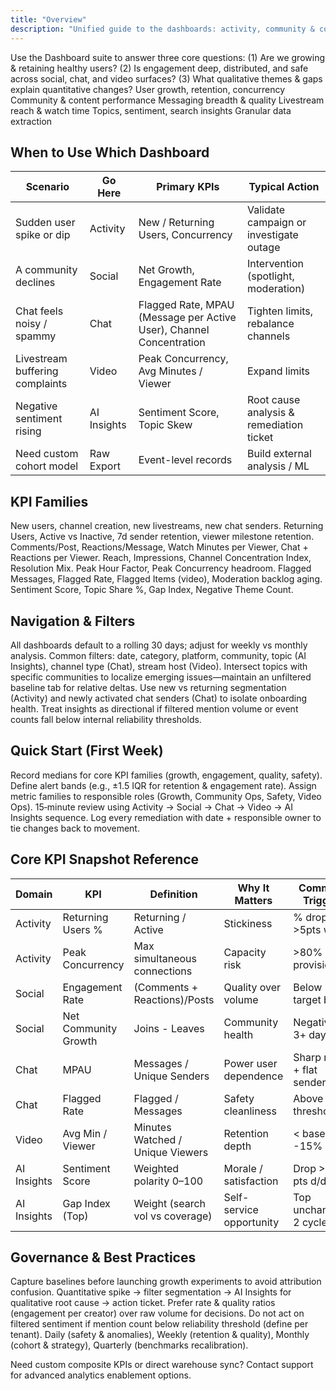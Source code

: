 ```yaml
---
title: "Overview"
description: "Unified guide to the dashboards: activity, community & content, chat, video, and AI social insights—what each shows, when to use them, and how to interpret KPI families."
---
```


<Info>
Use the Dashboard suite to answer three core questions: (1) Are we growing & retaining healthy users? (2) Is engagement deep, distributed, and safe across social, chat, and video surfaces? (3) What qualitative themes & gaps explain quantitative changes?
</Info>

<CardGroup cols={3}>
  <Card title="Activity" icon="wave-pulse" href="./activity-analytics">User growth, retention, concurrency</Card>
  <Card title="Social" icon="chart-network" href="./social-analytics">Community & content performance</Card>
  <Card title="Chat" icon="messages" href="./chat-analytics">Messaging breadth & quality</Card>
  <Card title="Live Stream" icon="tower-broadcast" href="./video-analytics">Livestream reach & watch time</Card>
  <Card title="AI Insights" icon="sparkles" href="./social-insights">Topics, sentiment, search insights</Card>
  <Card title="Raw Export" icon="download" href="./raw-data-export">Granular data extraction</Card>
</CardGroup>

## When to Use Which Dashboard

| Scenario | Go Here | Primary KPIs | Typical Action |
|----------|---------|--------------|----------------|
| Sudden user spike or dip | Activity | New / Returning Users, Concurrency | Validate campaign or investigate outage |
| A community declines | Social | Net Growth, Engagement Rate | Intervention (spotlight, moderation) |
| Chat feels noisy / spammy | Chat | Flagged Rate, MPAU (Message per Active User), Channel Concentration | Tighten limits, rebalance channels |
| Livestream buffering complaints | Video | Peak Concurrency, Avg Minutes / Viewer | Expand limits |
| Negative sentiment rising | AI Insights | Sentiment Score, Topic Skew | Root cause analysis & remediation ticket |
| Need custom cohort model | Raw Export | Event-level records | Build external analysis / ML |

## KPI Families

<Tabs>
  <Tab title="Acquisition">New users, channel creation, new livestreams, new chat senders.</Tab>
  <Tab title="Retention">Returning Users, Active vs Inactive, 7d sender retention, viewer milestone retention.</Tab>
  <Tab title="Engagement Depth">Comments/Post, Reactions/Message, Watch Minutes per Viewer, Chat + Reactions per Viewer.</Tab>
  <Tab title="Distribution">Reach, Impressions, Channel Concentration Index, Resolution Mix.</Tab>
  <Tab title="Quality & Performance"> Peak Hour Factor, Peak Concurrency headroom.</Tab>
  <Tab title="Safety & Compliance">Flagged Messages, Flagged Rate, Flagged Items (video), Moderation backlog aging.</Tab>
  <Tab title="Qualitative Drivers">Sentiment Score, Topic Share %, Gap Index, Negative Theme Count.</Tab>
</Tabs>

## Navigation & Filters

<AccordionGroup>
  <Accordion title="Date Range">All dashboards default to a rolling 30 days; adjust for weekly vs monthly analysis.</Accordion>
  <Accordion title="Segmentation">Common filters: date, category, platform, community, topic (AI Insights), channel type (Chat), stream host (Video).</Accordion>
  <Accordion title="Community & Topic Filters">Intersect topics with specific communities to localize emerging issues—maintain an unfiltered baseline tab for relative deltas.</Accordion>
  <Accordion title="Cohort Views">Use new vs returning segmentation (Activity) and newly activated chat senders (Chat) to isolate onboarding health.</Accordion>
  <Accordion title="Volume Guardrails">Treat insights as directional if filtered mention volume or event counts fall below internal reliability thresholds.</Accordion>
</AccordionGroup>

## Quick Start (First Week)

<Steps>
  <Step title="Establish Baselines">Record medians for core KPI families (growth, engagement, quality, safety).</Step>
  <Step title="Set Thresholds">Define alert bands (e.g., ±1.5 IQR for retention & engagement rate).</Step>
  <Step title="Map Ownership">Assign metric families to responsible roles (Growth, Community Ops, Safety, Video Ops).</Step>
  <Step title="Create Weekly Ritual">15‑minute review using Activity → Social → Chat → Video → AI Insights sequence.</Step>
  <Step title="Instrument Feedback">Log every remediation with date + responsible owner to tie changes back to movement.</Step>
</Steps>

## Core KPI Snapshot Reference

| Domain | KPI | Definition | Why It Matters | Common Trigger |
|--------|-----|------------|----------------|----------------|
| Activity | Returning Users % | Returning / Active | Stickiness | % drops >5pts w/w |
| Activity | Peak Concurrency | Max simultaneous connections | Capacity risk | >80% provisioned |
| Social | Engagement Rate | (Comments + Reactions)/Posts | Quality over volume | Below target band |
| Social | Net Community Growth | Joins - Leaves | Community health | Negative 3+ days |
| Chat | MPAU | Messages / Unique Senders | Power user dependence | Sharp rise + flat senders |
| Chat | Flagged Rate | Flagged / Messages | Safety cleanliness | Above threshold |
| Video | Avg Min / Viewer | Minutes Watched / Unique Viewers | Retention depth | < baseline -15% |
| AI Insights | Sentiment Score | Weighted polarity 0–100 | Morale / satisfaction | Drop >5 pts d/d |
| AI Insights | Gap Index (Top) | Weight (search vol vs coverage) | Self-service opportunity | Top unchanged 2 cycles |

## Governance & Best Practices

<AccordionGroup>
  <Accordion title="Benchmark Discipline">Capture baselines before launching growth experiments to avoid attribution confusion.</Accordion>
  <Accordion title="Anomaly Triage Path">Quantitative spike → filter segmentation → AI Insights for qualitative root cause → action ticket.</Accordion>
  <Accordion title="Avoid Vanity Metrics">Prefer rate & quality ratios (engagement per creator) over raw volume for decisions.</Accordion>
  <Accordion title="Sample Size Checks">Do not act on filtered sentiment if mention count below reliability threshold (define per tenant).</Accordion>
  <Accordion title="Operational Cadence">Daily (safety & anomalies), Weekly (retention & quality), Monthly (cohort & strategy), Quarterly (benchmarks recalibration).</Accordion>
</AccordionGroup>



<Info>Need custom composite KPIs or direct warehouse sync? Contact support for advanced analytics enablement options.</Info>

